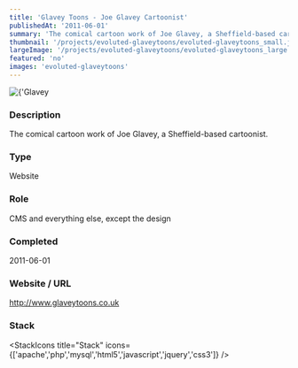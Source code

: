```yaml
---
title: 'Glavey Toons - Joe Glavey Cartoonist'
publishedAt: '2011-06-01'
summary: 'The comical cartoon work of Joe Glavey, a Sheffield-based cartoonist.'
thumbnail: '/projects/evoluted-glaveytoons/evoluted-glaveytoons_small.jpg'
largeImage: '/projects/evoluted-glaveytoons/evoluted-glaveytoons_large.jpg'
featured: 'no'
images: 'evoluted-glaveytoons'
---
```


<div className="relative w-full h-[400px] sm:h-[600px] md:h-[760px] lg:h-[920px]">
  <Image
    alt={'Glavey Toons - Joe Glavey Cartoonist'}
    src={'/projects/evoluted-glaveytoons/evoluted-glaveytoons.jpg'}
    sizes="(max-width: 640px) 100%, 100%"
    fill={true}
    priority
    style={{
      objectFit: 'contain'
    }}
  />
</div>

### Description

The comical cartoon work of Joe Glavey, a Sheffield-based cartoonist.


### Type

Website

### Role

CMS and everything else, except the design

### Completed
2011-06-01

### Website / URL
http://www.glaveytoons.co.uk


### Stack

<StackIcons
  title="Stack"
  icons={['apache','php','mysql','html5','javascript','jquery','css3']}
  />

